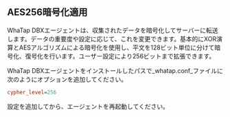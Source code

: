 ## AES256暗号化適用

WhaTap DBXエージェントは、収集されたデータを暗号化してサーバーに転送します。データの重要度や設定に応じて、これを変更できます。基本的にXOR演算とAESアルゴリズムによる暗号化を使用し、平文を128ビット単位に分けて暗号化、復号化を行います。ユーザー設定により256ビットまで拡張できます。

WhaTap DBXエージェントをインストールしたパスで_whatap.conf_ファイルに次のようにオプションを追加してください。

```ini title='whatap.conf' {3} showLineNumbers
cypher_level=256
```

設定を追加してから、エージェントを再起動してください。
